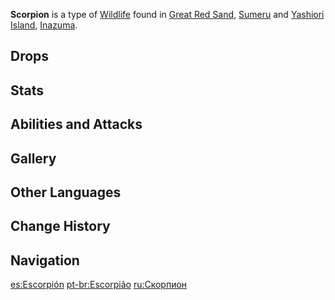 {{Wildlife Infobox
|type     = Wildlife
|image    = <gallery>
Wildlife Scorpion Icon.png|Icon
Wildlife Scorpion Wild.png|Screenshot
</gallery>
|family   = Beasts
|location = [[Great Red Sand]], [[Sumeru]]
}}
{{Description|Large arthropods that live beneath the sandstone that specialize in using their venom to hunt.<br />Due to their ability to secrete highly toxic fluids when under attack, they have long been much sought-after by plotters and alchemists alike, with these fluids becoming common ingredients in poison-making. Indeed, human hearts are yet more dangerous than venomous scorpions.|[[Archive]]}}
'''Scorpion''' is a type of [[Wildlife]] found in [[Great Red Sand]], [[Sumeru]] and [[Yashiori Island]], [[Inazuma]].

==Drops==
{{Card|Raw Meat|3}}

==Stats==
{{Enemy Stats
|hp_ratio = 0.8
|atk_ratio = 1.2
}}

==Abilities and Attacks==
{{Enemy Attacks
|name_1      = Melee
|desc_1      = Strikes twice with its claws, dealing '''60% ATK''', '''40% ATK''' as {{Color|Physical DMG}}.
}}

==Gallery==
{{Preview
|file1    = Scorpion Idle Dance
|caption1 = Dancing Idle Animation

|file2    = Scorpion Idle Dig
|caption2 = Digging Idle Animation
}}

==Other Languages==
{{Other Languages
|en      = Scorpion
|zhs     = 毒蝎
|zhs_rm  = Dúxiē
|zht     = 毒蠍
|zht_rm  = Dúxiē
|zh_tl   = Venomous Scorpion
|ja      = サソリ
|ja_rm   = Sasori
|ja_tl   = Scorpion
|ko      = 독전갈
|ko_rm   = Dok-jeon'gal
|ko_tl   = Venom Scorpion
|es      = Escorpión
|es_tl   = Scorpion
|fr      = Scorpion
|ru      = Скорпион
|ru_tl   = Scorpion
|th      = แมงป่อง
|th_rm   = 
|th_tl   = 
|vi      = Bò Cạp Độc
|vi_tl   = Venomous Scorpion
|de      = Skorpion
|de_tl   = Scorpion
|id      = Scorpion
|pt      = Escorpião
|pt_tl   = Scorpion
|tr      = Akrep
|tr_tl   = 
|it      = Scorpione
|it_tl   = Scorpion
}}

==Change History==
{{Change History|3.1}}

==Navigation==
{{Wildlife Navbox}}
{{Enemy Navbox|Special}}

[[es:Escorpión]]
[[pt-br:Escorpião]]
[[ru:Скорпион]]